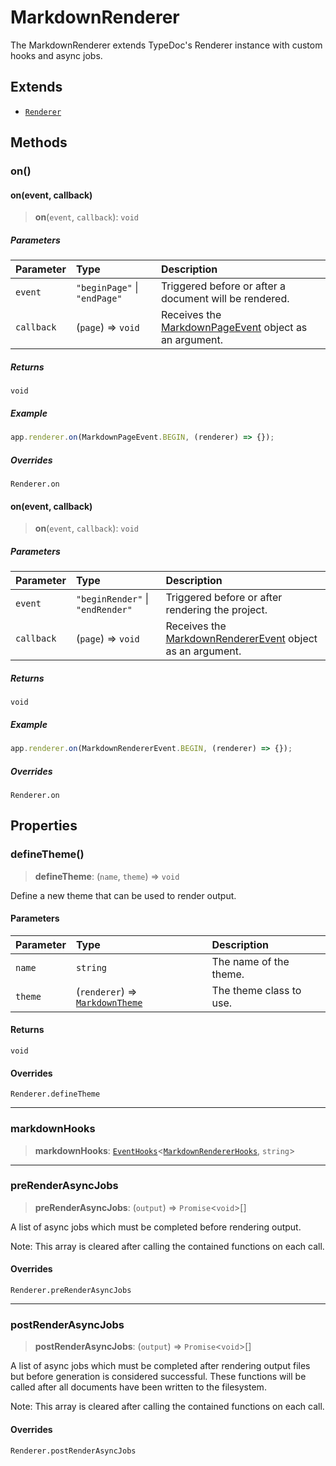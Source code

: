# MarkdownRenderer

The MarkdownRenderer extends TypeDoc's Renderer instance with custom hooks and async jobs.

## Extends

- [`Renderer`](https://typedoc.org/api/classes/Renderer.html)

## Methods

### on()

#### on(event, callback)

> **on**(`event`, `callback`): `void`

##### Parameters

| Parameter | Type | Description |
| :------ | :------ | :------ |
| `event` | `"beginPage"` \| `"endPage"` | Triggered before or after a document will be rendered. |
| `callback` | (`page`) => `void` | Receives the [MarkdownPageEvent](/api-docs/Class.MarkdownPageEvent.mdx) object as an argument. |

##### Returns

`void`

##### Example

```ts
app.renderer.on(MarkdownPageEvent.BEGIN, (renderer) => {});
```

##### Overrides

`Renderer.on`

#### on(event, callback)

> **on**(`event`, `callback`): `void`

##### Parameters

| Parameter | Type | Description |
| :------ | :------ | :------ |
| `event` | `"beginRender"` \| `"endRender"` | Triggered before or after rendering the project. |
| `callback` | (`page`) => `void` | Receives the [MarkdownRendererEvent](/api-docs/Class.MarkdownRendererEvent.mdx) object as an argument. |

##### Returns

`void`

##### Example

```ts
app.renderer.on(MarkdownRendererEvent.BEGIN, (renderer) => {});
```

##### Overrides

`Renderer.on`

## Properties

### defineTheme()

> **defineTheme**: (`name`, `theme`) => `void`

Define a new theme that can be used to render output.

#### Parameters

| Parameter | Type | Description |
| :------ | :------ | :------ |
| `name` | `string` | The name of the theme. |
| `theme` | (`renderer`) => [`MarkdownTheme`](/api-docs/Class.MarkdownTheme.mdx) | The theme class to use. |

#### Returns

`void`

#### Overrides

`Renderer.defineTheme`

***

### markdownHooks

> **markdownHooks**: [`EventHooks`](https://typedoc.org/api/classes/EventHooks.html)\<[`MarkdownRendererHooks`](/api-docs/Interface.MarkdownRendererHooks.mdx), `string`\>

***

### preRenderAsyncJobs

> **preRenderAsyncJobs**: (`output`) => `Promise`\<`void`\>[]

A list of async jobs which must be completed before rendering output.

Note: This array is cleared after calling the contained functions on each call.

#### Overrides

`Renderer.preRenderAsyncJobs`

***

### postRenderAsyncJobs

> **postRenderAsyncJobs**: (`output`) => `Promise`\<`void`\>[]

A list of async jobs which must be completed after rendering output files but before generation is considered successful.
These functions will be called after all documents have been written to the filesystem.

Note: This array is cleared after calling the contained functions on each call.

#### Overrides

`Renderer.postRenderAsyncJobs`
